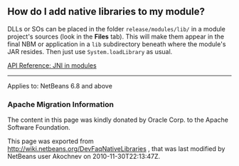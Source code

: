 <!--

    Licensed to the Apache Software Foundation (ASF) under one
    or more contributor license agreements.  See the NOTICE file
    distributed with this work for additional information
    regarding copyright ownership.  The ASF licenses this file
    to you under the Apache License, Version 2.0 (the
    "License"); you may not use this file except in compliance
    with the License.  You may obtain a copy of the License at

      http://www.apache.org/licenses/LICENSE-2.0

    Unless required by applicable law or agreed to in writing,
    software distributed under the License is distributed on an
    "AS IS" BASIS, WITHOUT WARRANTIES OR CONDITIONS OF ANY
    KIND, either express or implied.  See the License for the
    specific language governing permissions and limitations
    under the License.

-->

==How do I add native libraries to my module?==
DLLs or SOs can be placed in the folder <tt>release/modules/lib/</tt> in a module project's sources (look in the '''Files''' tab). This will make them appear in the final NBM or application in a <tt>lib</tt> subdirectory beneath where the module's JAR resides. Then just use <tt>System.loadLibrary</tt> as usual.

[http://bits.netbeans.org/dev/javadoc/org-openide-modules/org/openide/modules/doc-files/api.html#jni API Reference: JNI in modules]

----
Applies to: NetBeans 6.8 and above

===Apache Migration Information===

The content in this page was kindly donated by Oracle Corp. to the
Apache Software Foundation.

This page was exported from http://wiki.netbeans.org/DevFaqNativeLibraries , 
that was last modified by NetBeans user Akochnev 
on 2010-11-30T22:13:47Z.

